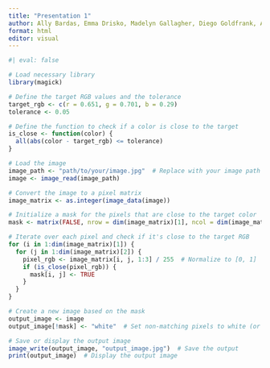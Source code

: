 ```yaml
---
title: "Presentation 1"
author: Ally Bardas, Emma Drisko, Madelyn Gallagher, Diego Goldfrank, Andrew Luke
format: html
editor: visual
---
```


```r
#| eval: false

# Load necessary library
library(magick)

# Define the target RGB values and the tolerance
target_rgb <- c(r = 0.651, g = 0.701, b = 0.29)
tolerance <- 0.05

# Define the function to check if a color is close to the target
is_close <- function(color) {
  all(abs(color - target_rgb) <= tolerance)
}

# Load the image
image_path <- "path/to/your/image.jpg"  # Replace with your image path
image <- image_read(image_path)

# Convert the image to a pixel matrix
image_matrix <- as.integer(image_data(image))

# Initialize a mask for the pixels that are close to the target color
mask <- matrix(FALSE, nrow = dim(image_matrix)[1], ncol = dim(image_matrix)[2])

# Iterate over each pixel and check if it's close to the target RGB
for (i in 1:dim(image_matrix)[1]) {
  for (j in 1:dim(image_matrix)[2]) {
    pixel_rgb <- image_matrix[i, j, 1:3] / 255  # Normalize to [0, 1]
    if (is_close(pixel_rgb)) {
      mask[i, j] <- TRUE
    }
  }
}

# Create a new image based on the mask
output_image <- image
output_image[!mask] <- "white"  # Set non-matching pixels to white (or any other color)

# Save or display the output image
image_write(output_image, "output_image.jpg")  # Save the output
print(output_image)  # Display the output image
```

